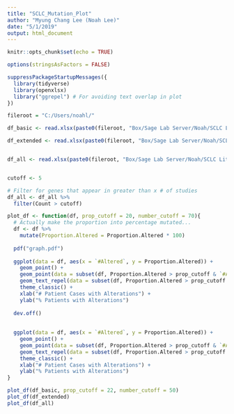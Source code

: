 ```yaml
---
title: "SCLC_Mutation_Plot"
author: "Myung Chang Lee (Noah Lee)"
date: "5/1/2019"
output: html_document
---
```


```r
knitr::opts_chunk$set(echo = TRUE)

options(stringsAsFactors = FALSE)

suppressPackageStartupMessages({
  library(tidyverse)
  library(openxlsx)
  library("ggrepel") # For avoiding text overlap in plot
})

```


```r

fileroot = "C:/Users/noahl/"

df_basic <- read.xlsx(paste0(fileroot, "Box/Sage Lab Server/Noah/SCLC Literature/SCLC Mutation Summary All_counted.xlsx"))

df_extended <- read.xlsx(paste0(fileroot, "Box/Sage Lab Server/Noah/SCLC Literature/SCLC Mutation Summary All_counted_5+_studies.xlsx"))


df_all <- read.xlsx(paste0(fileroot, "Box/Sage Lab Server/Noah/SCLC Literature/SCLC Mutation Summary All_counted_6+_studies.xlsx"))


cutoff <- 5

# Filter for genes that appear in greater than x # of studies
df_all <- df_all %>% 
  filter(Count > cutoff)


```


```r

plot_df <- function(df, prop_cutoff = 20, number_cutoff = 70){
  # Actually make the proportion into percentage mutated...
  df <- df %>% 
    mutate(Proportion.Altered = Proportion.Altered * 100)
  
  pdf("graph.pdf")
  
  ggplot(data = df, aes(x = `#Altered`, y = Proportion.Altered)) +
    geom_point() +
    geom_point(data = subset(df, Proportion.Altered > prop_cutoff & `#Altered` > number_cutoff), aes(color = I("dark green"))) +
    geom_text_repel(data = subset(df, Proportion.Altered > prop_cutoff & `#Altered` > number_cutoff), aes(label = Gene.List)) +
    theme_classic() +
    xlab("# Patient Cases with Alterations") +
    ylab("% Patients with Alterations")
  
  dev.off()
  
  
  ggplot(data = df, aes(x = `#Altered`, y = Proportion.Altered)) +
    geom_point() +
    geom_point(data = subset(df, Proportion.Altered > prop_cutoff & `#Altered` > number_cutoff), aes(color = I("dark green"))) +
    geom_text_repel(data = subset(df, Proportion.Altered > prop_cutoff & `#Altered` > number_cutoff), aes(label = Gene.List)) +
    theme_classic() +
    xlab("# Patient Cases with Alterations") +
    ylab("% Patients with Alterations")
}

plot_df(df_basic, prop_cutoff = 22, number_cutoff = 50)
plot_df(df_extended)
plot_df(df_all)

```

